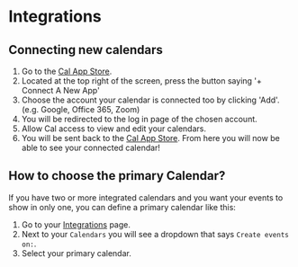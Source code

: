 # Integrations

## Connecting new calendars
1. Go to the [Cal App Store](https://app.cal.com/integrations).
2. Located at the top right of the screen, press the button saying '+ Connect A New App'
3. Choose the account your calendar is connected too by clicking 'Add'. (e.g. Google, Office 365, Zoom)
4. You will be redirected to the log in page of the chosen account.
5. Allow Cal access to view and edit your calendars.
6. You will be sent back to the [Cal App Store](https://app.cal.com/integrations). From here you will now be able to see your connected calendar!

## How to choose the primary Calendar?

If you have two or more integrated calendars and you want your events to show in only one, you can define a primary calendar like this:

1. Go to your [Integrations](https://app.cal.com/integrations) page.
2. Next to your `Calendars` you will see a dropdown that says `Create events on:`. 
3. Select your primary calendar. 
